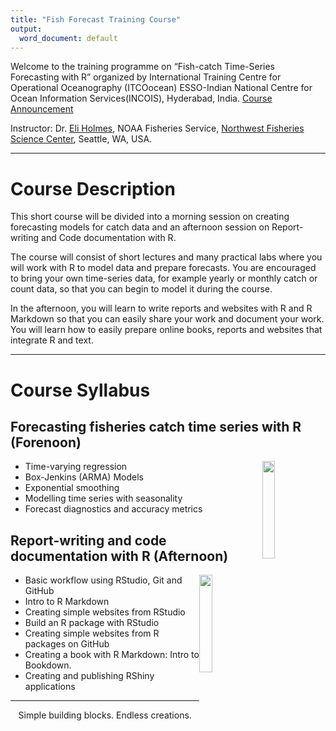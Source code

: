 ```yaml
---
title: "Fish Forecast Training Course"
output:
  word_document: default
---
```


Welcome to the training programme on "Fish-catch Time-Series Forecasting with R" organized by
International Training Centre for Operational Oceanography (ITCOocean)
ESSO-Indian National Centre for Ocean Information Services(INCOIS), Hyderabad, India. 
[Course Announcement](http://www.incois.gov.in/ITCOocean/ftsf.jsp)

Instructor: Dr. [Eli Holmes](https://eeholmes.github.io/), NOAA Fisheries Service, [Northwest Fisheries Science Center](https://www.nwfsc.noaa.gov/), Seattle, WA, USA.

<hr>

# Course Description

This short course will be divided into a morning session on creating forecasting models for catch data and an afternoon session on Report-writing and Code documentation with R.

The course will consist of short lectures and many practical labs where you will work with R to model data and prepare forecasts.  You are encouraged to bring your own time-series data, for example yearly or monthly catch or count data, so that you can begin to model it during the course.

In the afternoon, you will learn to write reports and websites with R and R Markdown so that you can easily share your work and document your work.  You will learn how to easily prepare online books, reports and websites that integrate R and text.

<hr>

# Course Syllabus

## Forecasting fisheries catch time series with R (Forenoon)

<img style="float: right" src="images/fish-forecast.jpg" width=20%>

- Time-varying regression
- Box-Jenkins (ARMA) Models
- Exponential smoothing
- Modelling time series with seasonality
- Forecast diagnostics and accuracy metrics

## Report-writing and code documentation with R (Afternoon)

<img style="float: right" src="images/tools-logo-transparent.png" width=20%>

- Basic workflow using RStudio, Git and GitHub
- Intro to R Markdown
- Creating simple websites from RStudio
- Build an R package with RStudio
- Creating simple websites from R packages on GitHub
- Creating a book with R Markdown: Intro to Bookdown.
- Creating and publishing RShiny applications

<hr>


<div style="text-align: center">
<i class="fas fa-cubes"></i> Simple building blocks. Endless creations. <i class="fas fa-cubes"></i>
</div>
